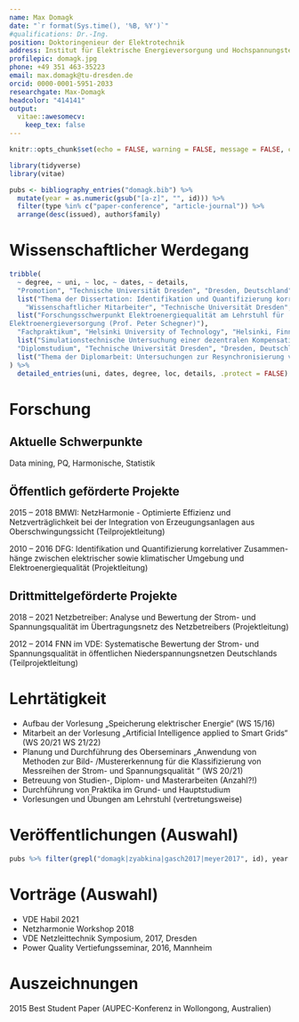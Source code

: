 ```yaml
---
name: Max Domagk
date: "`r format(Sys.time(), '%B, %Y')`"
#qualifications: Dr.-Ing.
position: Doktoringenieur der Elektrotechnik
address: Institut für Elektrische Energieversorgung und Hochspannungstechnik, Technische Universität Dresden
profilepic: domagk.jpg
phone: +49 351 463-35223
email: max.domagk@tu-dresden.de
orcid: 0000-0001-5951-2033
researchgate: Max-Domagk
headcolor: "414141"
output:
  vitae::awesomecv:
    keep_tex: false
---
```


```r
knitr::opts_chunk$set(echo = FALSE, warning = FALSE, message = FALSE, cache = FALSE)

library(tidyverse)
library(vitae)

pubs <- bibliography_entries("domagk.bib") %>%
  mutate(year = as.numeric(gsub("[a-z]", "", id))) %>%
  filter(type %in% c("paper-conference", "article-journal")) %>%
  arrange(desc(issued), author$family)
```

# Wissenschaftlicher Werdegang

```r
tribble(
  ~ degree, ~ uni, ~ loc, ~ dates, ~ details,
  "Promotion", "Technische Universität Dresden", "Dresden, Deutschland", "2015",
  list("Thema der Dissertation: Identifikation und Quantifizierung korrelativer Zusammenhänge zwischen elektrischer sowie klimatischer Umgebung und Elektroenergiequalität (\\href{https://nbn-resolving.org/urn:nbn:de:bsz:14-qucosa-211866}{https://nbn-resolving.org/urn:nbn:de:bsz:14-qucosa-211866})"),
    "Wissenschaftlicher Mitarbeiter", "Technische Universität Dresden", "Dresden, Deutschland", "seit 2010",
  list("Forschungsschwerpunkt Elektroenergiequalität am Lehrstuhl für
Elektroenergieversorgung (Prof. Peter Schegner)"),
  "Fachpraktikum", "Helsinki University of Technology", "Helsinki, Finnland", "2008",
  list("Simulationstechnische Untersuchung einer dezentralen Kompensation kapazitiver Erdschlussströme im Department of Electrical Power Systems (Prof. Matti Lethonen)"),
  "Diplomstudium", "Technische Universität Dresden", "Dresden, Deutschland", "2004 - 2019",
  list("Thema der Diplomarbeit: Untersuchungen zur Resynchronisierung von Stördatenaufzeichnungen und zur Identifikation von Parametern unsymmetrischer Freileitungen am Dynamischen Netzmodell")
) %>%
  detailed_entries(uni, dates, degree, loc, details, .protect = FALSE)
```

# Forschung

## Aktuelle Schwerpunkte

Data mining, PQ, Harmonische, Statistik

## Öffentlich geförderte Projekte

2015 – 2018 BMWI: NetzHarmonie - Optimierte Effizienz und Netzverträglichkeit bei der Integration von Erzeugungsanlagen aus Oberschwingungssicht (Teilprojektleitung)

2010 – 2016 DFG: Identifikation und Quantifizierung korrelativer Zusammen- hänge zwischen elektrischer sowie klimatischer Umgebung und Elektroenergiequalität (Projektleitung)

## Drittmittelgeförderte Projekte

2018 – 2021 Netzbetreiber: Analyse und Bewertung der Strom- und Spannungsqualität im Übertragungsnetz des Netzbetreibers (Projektleitung)

2012 – 2014 FNN im VDE: Systematische Bewertung der Strom- und Spannungsqualität in öffentlichen Niederspannungsnetzen Deutschlands (Teilprojektleitung)

# Lehrtätigkeit

- Aufbau der Vorlesung „Speicherung elektrischer Energie“ (WS 15/16)
- Mitarbeit an der Vorlesung „Artificial Intelligence applied to Smart Grids“ (WS 20/21 WS 21/22)
- Planung und Durchführung des Oberseminars „Anwendung von Methoden zur Bild- /Mustererkennung für die Klassifizierung von Messreihen der Strom- und Spannungsqualität “ (WS 20/21)
- Betreuung von Studien-, Diplom- und Masterarbeiten (Anzahl?!)
- Durchführung von Praktika im Grund- und Hauptstudium
- Vorlesungen und Übungen am Lehrstuhl (vertretungsweise)

# Veröffentlichungen (Auswahl)

```r
pubs %>% filter(grepl("domagk|zyabkina|gasch2017|meyer2017", id), year >= 2015)
```

# Vorträge (Auswahl)

- VDE Habil 2021
- Netzharmonie Workshop 2018
- VDE Netzleittechnik Symposium, 2017, Dresden
- Power Quality Vertiefungsseminar, 2016, Mannheim

# Auszeichnungen

2015 Best Student Paper (AUPEC-Konferenz in Wollongong, Australien)
